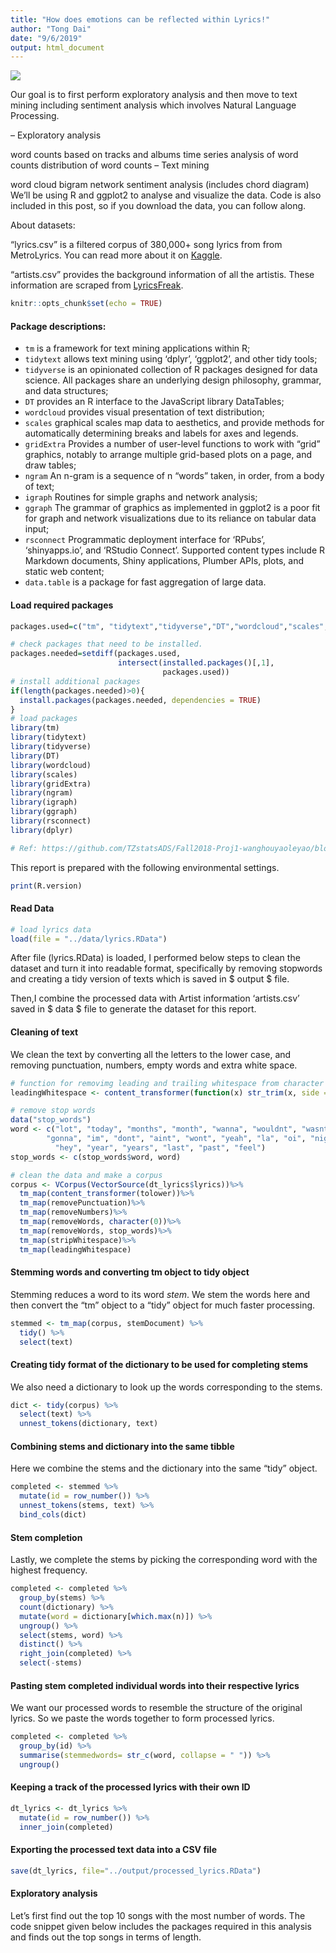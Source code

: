 ```yaml
---
title: "How does emotions can be reflected within Lyrics!"
author: "Tong Dai"
date: "9/6/2019"
output: html_document
---
```



![ ](../figs/music.png)


Our goal is to first perform exploratory analysis and then move to text mining including sentiment analysis which involves Natural Language Processing.

– Exploratory analysis

word counts based on tracks and albums
time series analysis of word counts
distribution of word counts
– Text mining

word cloud
bigram network
sentiment analysis (includes chord diagram)
We’ll be using R and ggplot2 to analyse and visualize the data.  Code is also included in this post, so if you download the data, you can follow along.


About datasets: 

"lyrics.csv" is a filtered corpus of 380,000+ song lyrics from from MetroLyrics. You can read more about it on [Kaggle](https://www.kaggle.com/gyani95/380000-lyrics-from-metrolyrics). 

"artists.csv" provides the background information of all the artistis. These information are scraped from [LyricsFreak](https://www.lyricsfreak.com/).
  

```r
knitr::opts_chunk$set(echo = TRUE)
```


#### Package descriptions:

+ `tm` is a framework for text mining applications within R;
+ `tidytext` allows text mining using 'dplyr', 'ggplot2', and other tidy tools;
+ `tidyverse` is an opinionated collection of R packages designed for data science. All packages share an underlying design philosophy, grammar, and data structures;
+ `DT` provides an R interface to the JavaScript library DataTables;
+ `wordcloud` provides visual presentation of text distribution;
+ `scales` graphical scales map data to aesthetics, and provide methods for automatically determining breaks and labels for axes and legends.
+ `gridExtra` Provides a number of user-level functions to work with "grid" graphics, notably to arrange multiple grid-based plots on a page, and draw tables;
+ `ngram` An n-gram is a sequence of n "words" taken, in order, from a body of text;
+ `igraph` Routines for simple graphs and network analysis;
+ `ggraph` The grammar of graphics as implemented in ggplot2 is a poor fit for graph and network visualizations due to its reliance on tabular data input;
+ `rsconnect` Programmatic deployment interface for 'RPubs', 'shinyapps.io', and 'RStudio Connect'. Supported content types include R Markdown documents, Shiny applications, Plumber APIs, plots, and static web content;
+ `data.table` is a package for fast aggregation of large data.


#### Load required packages

```r
packages.used=c("tm", "tidytext","tidyverse","DT","wordcloud","scales","gridExtra","ngram","igraph","ggraph","rsconnect")

# check packages that need to be installed.
packages.needed=setdiff(packages.used, 
                        intersect(installed.packages()[,1], 
                                  packages.used))
# install additional packages
if(length(packages.needed)>0){
  install.packages(packages.needed, dependencies = TRUE)
}
# load packages
library(tm)
library(tidytext)
library(tidyverse)
library(DT)
library(wordcloud)
library(scales)
library(gridExtra)
library(ngram)
library(igraph)
library(ggraph)
library(rsconnect)
library(dplyr)

# Ref: https://github.com/TZstatsADS/Fall2018-Proj1-wanghouyaoleyao/blob/master/doc/Proj1-HappyMoments.Rmd
```


This report is prepared with the following environmental settings.

```r
print(R.version)
```


#### Read Data

```r
# load lyrics data
load(file = "../data/lyrics.RData")
```


After file (lyrics.RData) is loaded, I performed below steps to clean the dataset and turn it into readable format, specifically by removing stopwords and creating a tidy version of texts which is saved in $ output $ file.

Then,I combine the processed data with Artist information ‘artists.csv’ saved in $ data $ file to generate the dataset for this report.


#### Cleaning of text

We clean the text by converting all the letters to the lower case, and removing punctuation, numbers, empty words and extra white space.


```r

# function for removimg leading and trailing whitespace from character strings 
leadingWhitespace <- content_transformer(function(x) str_trim(x, side = "both"))

# remove stop words
data("stop_words")
word <- c("lot", "today", "months", "month", "wanna", "wouldnt", "wasnt", "ha", "na", "ooh", "da",
        "gonna", "im", "dont", "aint", "wont", "yeah", "la", "oi", "nigga", "fuck",
          "hey", "year", "years", "last", "past", "feel")
stop_words <- c(stop_words$word, word)

# clean the data and make a corpus
corpus <- VCorpus(VectorSource(dt_lyrics$lyrics))%>%
  tm_map(content_transformer(tolower))%>%
  tm_map(removePunctuation)%>%
  tm_map(removeNumbers)%>%
  tm_map(removeWords, character(0))%>%
  tm_map(removeWords, stop_words)%>%
  tm_map(stripWhitespace)%>%
  tm_map(leadingWhitespace)
```


#### Stemming words and converting tm object to tidy object

Stemming reduces a word to its word *stem*. We stem the words here and then convert the "tm" object to a "tidy" object for much faster processing.

```r
stemmed <- tm_map(corpus, stemDocument) %>%
  tidy() %>%
  select(text)
```


#### Creating tidy format of the dictionary to be used for completing stems

We also need a dictionary to look up the words corresponding to the stems.

```r
dict <- tidy(corpus) %>%
  select(text) %>%
  unnest_tokens(dictionary, text)
```


#### Combining stems and dictionary into the same tibble

Here we combine the stems and the dictionary into the same "tidy" object.

```r
completed <- stemmed %>%
  mutate(id = row_number()) %>%
  unnest_tokens(stems, text) %>%
  bind_cols(dict) 
```


#### Stem completion

Lastly, we complete the stems by picking the corresponding word with the highest frequency.

```r
completed <- completed %>%
  group_by(stems) %>%
  count(dictionary) %>%
  mutate(word = dictionary[which.max(n)]) %>%
  ungroup() %>%
  select(stems, word) %>%
  distinct() %>%
  right_join(completed) %>%
  select(-stems)
```

#### Pasting stem completed individual words into their respective lyrics

We want our processed words to resemble the structure of the original lyrics. So we paste the words together to form processed lyrics.

```r
completed <- completed %>%
  group_by(id) %>%
  summarise(stemmedwords= str_c(word, collapse = " ")) %>%
  ungroup()
```

#### Keeping a track of the processed lyrics with their own ID

```r
dt_lyrics <- dt_lyrics %>%
  mutate(id = row_number()) %>%
  inner_join(completed)
```

#### Exporting the processed text data into a CSV file

```r
save(dt_lyrics, file="../output/processed_lyrics.RData")
```




#### Exploratory analysis
Let’s first find out the top 10 songs with the most number of words. The code snippet given below includes the packages required in this analysis and finds out the top songs in terms of length.




